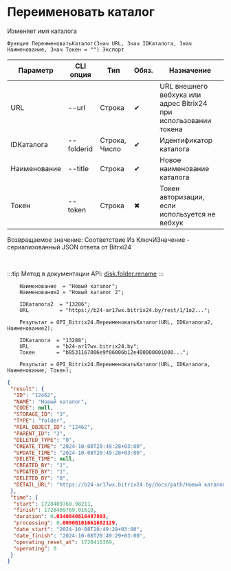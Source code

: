 ﻿---
sidebar_position: 10
---


# Переименовать каталог
 Изменяет имя каталога



`Функция ПереименоватьКаталог(Знач URL, Знач IDКаталога, Знач Наименование, Знач Токен = "") Экспорт`

  | Параметр | CLI опция | Тип | Обяз. | Назначение |
  |-|-|-|-|-|
  | URL | --url | Строка | &#x2714; | URL внешнего вебхука или адрес Bitrix24 при использовании токена |
  | IDКаталога | --folderid | Строка, Число | &#x2714; | Идентификатор каталога |
  | Наименование | --title | Строка | &#x2714; | Новое наименование каталога |
  | Токен | --token | Строка | &#x2716; | Токен авторизации, если используется не вебхук |

  
  Возвращаемое значение:   Соответствие Из КлючИЗначение - сериализованный JSON ответа от Bitrxi24

<br/>

:::tip
Метод в документации API: [disk.folder.rename](https://dev.1c-bitrix.ru/rest_help/disk/folder/disk_folder_rename.php)
:::
<br/>


```bsl title="Пример использования для 1С:Предприятие/OneScript"
    Наименование  = "Новый каталог";
    Наименование2 = "Новый каталог 2";

    IDКаталога2  = "13286";
    URL          = "https://b24-ar17wx.bitrix24.by/rest/1/1o2...";

    Результат = OPI_Bitrix24.ПереименоватьКаталог(URL, IDКаталога2, Наименование2);

    IDКаталога  = "13288";
    URL         = "b24-ar17wx.bitrix24.by";
    Токен       = "b8531167006e9f06006b12e400000001000...";

    Результат = OPI_Bitrix24.ПереименоватьКаталог(URL, IDКаталога, Наименование, Токен);
```
    



```json title="Результат"
{
 "result": {
  "ID": "12462",
  "NAME": "Новый каталог",
  "CODE": null,
  "STORAGE_ID": "3",
  "TYPE": "folder",
  "REAL_OBJECT_ID": "12462",
  "PARENT_ID": "3",
  "DELETED_TYPE": "0",
  "CREATE_TIME": "2024-10-08T20:49:28+03:00",
  "UPDATE_TIME": "2024-10-08T20:49:28+03:00",
  "DELETE_TIME": null,
  "CREATED_BY": "1",
  "UPDATED_BY": "1",
  "DELETED_BY": "0",
  "DETAIL_URL": "https://b24-ar17wx.bitrix24.by/docs/path/Новый каталог"
 },
 "time": {
  "start": 1728409768.98211,
  "finish": 1728409769.01619,
  "duration": 0.0340840816497803,
  "processing": 0.00900101661682129,
  "date_start": "2024-10-08T20:49:28+03:00",
  "date_finish": "2024-10-08T20:49:29+03:00",
  "operating_reset_at": 1728410369,
  "operating": 0
 }
}
```
